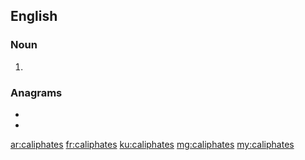 ==English==

===Noun===
{{head|en|noun plural form}}

# {{plural of|caliphate|lang=en}}

===Anagrams===
* {{l|en|acephalist}}
* {{l|en|cataphiles}}

[[ar:caliphates]]
[[fr:caliphates]]
[[ku:caliphates]]
[[mg:caliphates]]
[[my:caliphates]]